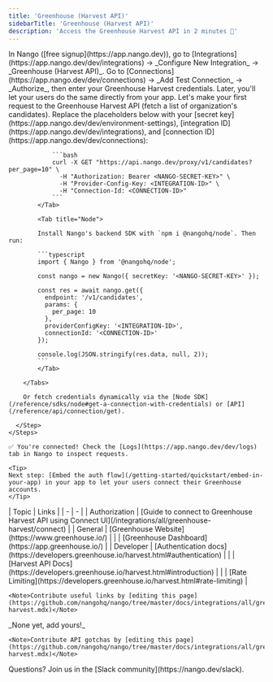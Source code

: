 ```yaml
---
title: 'Greenhouse (Harvest API)'
sidebarTitle: 'Greenhouse (Harvest API)'
description: 'Access the Greenhouse Harvest API in 2 minutes 💨'
---
```


<Tabs>
  <Tab title="🚀 Quickstart">
    <Steps>
      <Step title="Create an integration">
        In Nango ([free signup](https://app.nango.dev)), go to [Integrations](https://app.nango.dev/dev/integrations) -> _Configure New Integration_ -> _Greenhouse (Harvest API)_.
      </Step>
      <Step title="Authorize Greenhouse">
        Go to [Connections](https://app.nango.dev/dev/connections) -> _Add Test Connection_ -> _Authorize_, then enter your Greenhouse Harvest credentials. Later, you'll let your users do the same directly from your app.
      </Step>
      <Step title="Call the Greenhouse Harvest API">
        Let's make your first request to the Greenhouse Harvest API (fetch a list of organization's candidates). Replace the placeholders below with your [secret key](https://app.nango.dev/dev/environment-settings), [integration ID](https://app.nango.dev/dev/integrations), and [connection ID](https://app.nango.dev/dev/connections):
        <Tabs>
            <Tab title="cURL">

                ```bash
                curl -X GET "https://api.nango.dev/proxy/v1/candidates?per_page=10" \
                  -H "Authorization: Bearer <NANGO-SECRET-KEY>" \
                  -H "Provider-Config-Key: <INTEGRATION-ID>" \
                  -H "Connection-Id: <CONNECTION-ID>"
                ```
            </Tab>

            <Tab title="Node">

            Install Nango's backend SDK with `npm i @nangohq/node`. Then run:

            ```typescript
            import { Nango } from '@nangohq/node';

            const nango = new Nango({ secretKey: '<NANGO-SECRET-KEY>' });

            const res = await nango.get({
              endpoint: '/v1/candidates',
              params: {
                per_page: 10
              },
              providerConfigKey: '<INTEGRATION-ID>',
              connectionId: '<CONNECTION-ID>'
            });

            console.log(JSON.stringify(res.data, null, 2));
            ```
            </Tab>

        </Tabs>

        Or fetch credentials dynamically via the [Node SDK](/reference/sdks/node#get-a-connection-with-credentials) or [API](/reference/api/connection/get).

      </Step>
    </Steps>

    ✅ You're connected! Check the [Logs](https://app.nango.dev/dev/logs) tab in Nango to inspect requests.

    <Tip>
    Next step: [Embed the auth flow](/getting-started/quickstart/embed-in-your-app) in your app to let your users connect their Greenhouse accounts.
    </Tip>
  </Tab>
  <Tab title="🔗 Useful links">
    | Topic | Links | 
    | - | - | 
    | Authorization | [Guide to connect to Greenhouse Harvest API using Connect UI](/integrations/all/greenhouse-harvest/connect) |
    | General | [Greenhouse Website](https://www.greenhouse.io/) |
    | | [Greenhouse Dashboard](https://app.greenhouse.io/) |
    | Developer | [Authentication docs](https://developers.greenhouse.io/harvest.html#authentication) |
    | | [Harvest API Docs](https://developers.greenhouse.io/harvest.html#introduction) |
    | | [Rate Limiting](https://developers.greenhouse.io/harvest.html#rate-limiting) |

    <Note>Contribute useful links by [editing this page](https://github.com/nangohq/nango/tree/master/docs/integrations/all/greenhouse-harvest.mdx)</Note>
  </Tab>
  <Tab title="🚨 API gotchas">
     _None yet, add yours!_

    <Note>Contribute API gotchas by [editing this page](https://github.com/nangohq/nango/tree/master/docs/integrations/all/greenhouse-harvest.mdx)</Note>
  </Tab>
</Tabs>

<Info>
    Questions? Join us in the [Slack community](https://nango.dev/slack).
</Info>
